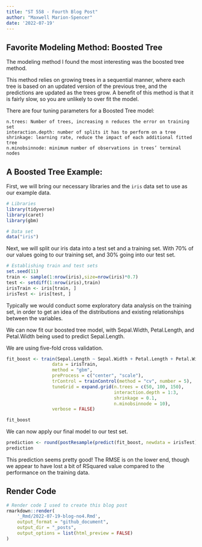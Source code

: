 ```yaml
---
title: "ST 558 - Fourth Blog Post"
author: "Maxwell Marion-Spencer"
date: '2022-07-19'
---
```


## Favorite Modeling Method: Boosted Tree

The modeling method I found the most interesting was the boosted tree method. 

This method relies on growing trees in a sequential manner, where each tree is based on an updated version of the previous tree, and the predictions are updated as the trees grow. A benefit of this method is that it is fairly slow, so you are unlikely to over fit the model.

There are four tuning parameters for a Boosted Tree model:

    n.trees: Number of trees, increasing n reduces the error on training set
    interaction.depth: number of splits it has to perform on a tree
    shrinkage: learning rate, reduce the impact of each additional fitted tree
    n.minobsinnode: minimum number of observations in trees’ terminal nodes


## A Boosted Tree Example:

First, we will bring our necessary libraries and the `iris` data set to use as our example data.

```r
# Libraries
library(tidyverse)
library(caret)
library(gbm)

# Data set
data("iris")
```


Next, we will split our iris data into a test set and a training set. With 70% of our values going to our training set, and 30% going into our test set. 

```r
# Establishing train and test sets
set.seed(11)
train <- sample(1:nrow(iris),size=nrow(iris)*0.7)
test <- setdiff(1:nrow(iris),train)
irisTrain <- iris[train, ]
irisTest <- iris[test, ]
```


Typically we would conduct some exploratory data analysis on the training set, in order to get an idea of the distributions and existing relationships between the variables.

We can now fit our boosted tree model, with Sepal.Width, Petal.Length, and Petal.Width being used to predict Sepal.Length.

We are using five-fold cross validation.

```r
fit_boost <- train(Sepal.Length ~ Sepal.Width + Petal.Length + Petal.Width,
                 data = irisTrain,
                 method = "gbm",
                 preProcess = c("center", "scale"),
                 trControl = trainControl(method = "cv", number = 5),
                 tuneGrid = expand.grid(n.trees = c(50, 100, 150),
                                        interaction.depth = 1:3, 
                                        shrinkage = 0.1, 
                                        n.minobsinnode = 10),
                 verbose = FALSE)

fit_boost
```


We can now apply our final model to our test set.

```r
prediction <- round(postResample(predict(fit_boost, newdata = irisTest), obs = irisTest$Sepal.Length),4)
prediction
```

This prediction seems pretty good! The RMSE is on the lower end, though we appear to have lost a bit of RSquared value compared to the performance on the training data. 

## Render Code

```r
# Render code I used to create this blog post
rmarkdown::render(
    '_Rmd/2022-07-19-blog-no4.Rmd', 
    output_format = "github_document",
    output_dir = "_posts",
    output_options = list(html_preview = FALSE)
)
```
